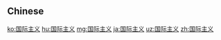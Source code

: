 ==Chinese==
{{zh-see|國際主義}}

[[ko:国际主义]]
[[hu:国际主义]]
[[mg:国际主义]]
[[ja:国际主义]]
[[uz:国际主义]]
[[zh:国际主义]]
